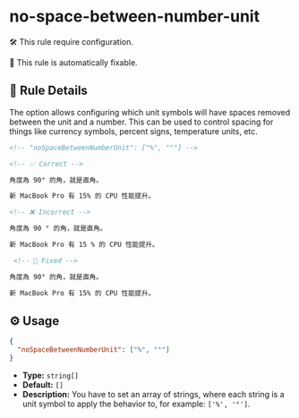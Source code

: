 # no-space-between-number-unit

🛠️ This rule require configuration.

🔧 This rule is automatically fixable.

## 📖 Rule Details

The option allows configuring which unit symbols will have spaces removed between the unit and a
number. This can be used to control spacing for things like currency symbols, percent signs,
temperature units, etc.

```md
<!-- "noSpaceBetweenNumberUnit": ["%", "°"] -->

<!-- ✅ Correct -->

角度為 90° 的角，就是直角。

新 MacBook Pro 有 15% 的 CPU 性能提升。

<!-- ❌ Incorrect -->

角度為 90 ° 的角，就是直角。

新 MacBook Pro 有 15 % 的 CPU 性能提升。

 <!-- 🔧 Fixed -->

角度為 90° 的角，就是直角。

新 MacBook Pro 有 15% 的 CPU 性能提升。
```

## ⚙️ Usage

```json
{
  "noSpaceBetweenNumberUnit": ["%", "°"]
}
```

- **Type:** `string[]`
- **Default:** `[]`
- **Description:** You have to set an array of strings, where each string is a unit symbol to apply
  the behavior to, for example: `['%', '°']`.

